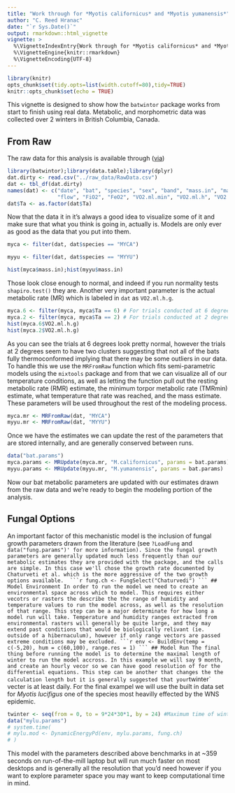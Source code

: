 ```yaml
---
title: "Work through for *Myotis californicus* and *Myotis yumanensis*"
author: "C. Reed Hranac"
date: "`r Sys.Date()`"
output: rmarkdown::html_vignette
vignette: >
  %\VignetteIndexEntry{Work through for *Myotis californicus* and *Myotis yumanensis*}
  %\VignetteEngine{knitr::rmarkdown}
  %\VignetteEncoding{UTF-8}
---
```


```r
library(knitr)
opts_chunk$set(tidy.opts=list(width.cutoff=80),tidy=TRUE)
knitr::opts_chunk$set(echo = TRUE)
```

This vignette is designed to show how the `batwintor` package works from start to finish using real data. Metabolic, and morphometric data was collected over 2 winters in British Columbia, Canada. 

## From Raw
The raw data for this analysis is available through ([via](https://www.dropbox.com/s/61auiyewty5n6ga/Creston%20Respirometry%20Raw%20Data%20-%20ALL.csv?dl=0)) 

```r
library(batwintor);library(data.table);library(dplyr)
dat.dirty <- read.csv("../raw_data/RawData.csv")
dat <- tbl_df(dat.dirty)
names(dat) <- c("date", "bat", "species", "sex", "band", "mass.in", "mass.out", "Ta", "Ta.p",
                "flow", "FiO2", "FeO2", "VO2.ml.min", "VO2.ml.h", "VO2.ml.h.g")
dat$Ta <- as.factor(dat$Ta)
```

Now that the data it in it's always a good idea to visualize some of it and make sure that what you think is going in, actually is. Models are only ever as good as the data that you put into them.

```r
myca <- filter(dat, dat$species == "MYCA")

myyu <- filter(dat, dat$species == "MYYU")

hist(myca$mass.in);hist(myyu$mass.in)
```

Those look close enough to normal, and indeed if you run normality tests `shapiro.test()` they are. Another very important parameter is the actual metabolic rate (MR) which is labeled in `dat` as `VO2.ml.h.g`.

```r
myca.6 <- filter(myca, myca$Ta == 6) # For trials conducted at 6 degrees
myca.2 <- filter(myca, myca$Ta == 2) # For trials conducted at 2 degrees
hist(myca.6$VO2.ml.h.g)
hist(myca.2$VO2.ml.h.g)
```

As you can see the trials at 6 degrees look pretty normal, however the trials at 2 degrees seem to have two clusters suggesting that not all of the bats fully thermoconformed implying that there may be some outliers in our data. To handle this we use the `MRFromRaw` function which fits semi-parametric models using the `mixtools` package and from that we can visualize all of our temperature conditions, as well as letting the function pull out the resting metabolic rate (RMR) estimate, the minimum torpor metabolic rate (TMRmin) estimate, what temperature that rate was reached, and the mass estimate. These parameters will be used throughout the rest of the modeling process.


```r
myca.mr <- MRFromRaw(dat, "MYCA")
myyu.mr <- MRFromRaw(dat, "MYYU")
```
Once we have the estimates we can update the rest of the parameters that are stored internally, and are generally conserved between runs.
```r
data("bat.params")
myca.params <- MRUpdate(myca.mr, "M.californicus", params = bat.params)
myyu.params <- MRUpdate(myyu.mr, "M.yumanensis", params = bat.params)
```
Now our bat metabolic parameters are updated with our estimates drawn from the raw data and we're ready to begin the modeling portion of the analysis.

## Fungal Options
An important factor of this mechanistic model is the inclusion of fungal growth parameters drawn from the literature (see `?LoadFung` and `data("fung.params")' for more information). Since the fungal growth parameters are generally updated much less frequently than our metabolic estimates they are provided with the package, and the calls are simple. In this case we'll chose the growth rate documented by Chaturveti et al. which is the more aggressive of the two growth options available. 
```r
fung.ch <- FungSelect("Chaturvedi")
```
## Model Environment
In order to run the model we need to create an environmental space across which to model. This requires either vecotrs or rasters the describe the the range of humidity and temperature values to run the model across, as well as the resolution of that range. This step can be a major determinate for how long a model run will take. Temperature and humidity ranges extracted from environmental rasters will generally be quite large, and they may extend past conditions that would be biologically relivant (ie. outside of a hibernaculum), however if only range vectors are passed extreme conditions may be excluded.
```r
env <- BuildEnv(temp = c(-5,20), hum = c(60,100), range.res = 1)
```
## Model Run
The final thing before running the model is to determine the maximal length of winter to run the model accross. In this example we will say 9 month, and create an hourly vecor so we can have good resolution of for the differential equations. This step can be another that changes the the calculation length but it is generally suggested that your `twinter` vecter is at least daily. 
For the final exampel we will use the built in data set for *Myotis lucifigus* one of the species most heavilly effected by the WNS epidemic. 
```r
twinter <- seq(from = 0, to = 9*24*30*1, by = 24) #Maximum time of winter is 9 months, broken at daily intervals 
data("mylu.params")
# system.time(
# mylu.mod <- DynamicEnergyPd(env, mylu.params, fung.ch)  
# )
```
This model with the parameters described above benchmarks in at ~359 seconds on run-of-the-mill laptop but will run much faster on most desktops and is generally all the resolution that you'd need however if you want to explore parameter space you may want to keep computational time in mind. 
